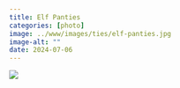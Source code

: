 ```yaml
---
title: Elf Panties
categories: [photo]
image: ../www/images/ties/elf-panties.jpg
image-alt: ""
date: 2024-07-06
---
```


![](../www/images/ties/elf-panties.jpg)

